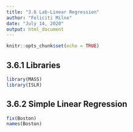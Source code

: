 ```yaml
---
title: "3.6 Lab-Linear Regression"
author: "Feliciti Milne"
date: "July 14, 2020"
output: html_document
---
```


```r
knitr::opts_chunk$set(echo = TRUE)
```

## 3.6.1 Libraries
```r
library(MASS)
library(ISLR)
```

## 3.6.2 Simple Linear Regression
```r
fix(Boston)
names(Boston)
```

